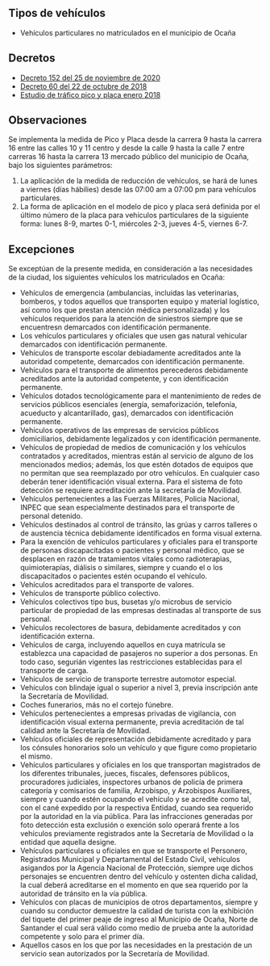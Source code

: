 ## Tipos de vehículos

- Vehículos particulares no matriculados en el municipio de Ocaña

## Decretos

- [Decreto 152 del 25 de noviembre de 2020](https://ocananortedesantander.micolombiadigital.gov.co/sites/ocananortedesantander/content/files/000824/41171_decreto-152-de-25-de-noviembre-de-2020.pdf)
- [Decreto 60 del 22 de octubre de 2018](/ocana/decreto-60-del-22-de-octubre-de-2018.pdf)
- [Estudio de tráfico pico y placa enero 2018](/ocana/estudio-de-trafico-pico-y-placa-enero-2018.pdf)

## Observaciones

Se implementa la medida de Pico y Placa desde la carrera 9 hasta la carrera 16 entre las calles 10 y 11 centro y desde la calle 9 hasta la calle 7 entre carreras 16 hasta la carrera 13 mercado público del municipio de Ocaña, bajo los siguientes parámetros:

1. La aplicación de la medida de reducción de vehículos, se hará de lunes a viernes (días hábilies) desde las 07:00 am a 07:00 pm para vehículos particulares.
2. La forma de aplicación en el modelo de pico y placa será definida por el último número de la placa para vehículos particulares de la siguiente forma: lunes 8-9, martes 0-1, miércoles 2-3, jueves 4-5, viernes 6-7.

## Excepciones

Se exceptúan de la presente medida, en consideración a las necesidades de la ciudad, los siguientes vehículos los matriculados en Ocaña:

- Vehículos de emergencia (ambulancias, incluidas las veterinarias, bomberos, y todos aquellos que transporten equipo y material logístico, así como los que prestan atención médica personalizada) y los vehículos requeridos para la atención de siniestros siempre que se encuentresn demarcados con identificación permanente.
- Los vehículos particulares y oficiales que usen gas natural vehicular demarcados con identificación permanente.
- Vehículos de transporte escolar debiadamente acreditados ante la autoridad competente, demarcados con identificación permanente.
- Vehículos para el transporte de alimentos perecederos debidamente acreditados ante la autoridad competente, y con identificación permanente.
- Vehículos dotados tecnológicamente para el mantenimiento de redes de servicios públicos esenciales (energía, semaforización, telefonía, acueducto y alcantarillado, gas), demarcados con identificación permanente.
- Vehículos operativos de las empresas de servicios públicos domiciliarios, debidamente legalizados y con identificación permanente.
- Vehículos de propiedad de medios de comunicación y los vehículos contratados y acreditados, mientras están al servicio de alguno de los mencionados medios; además, los que estén dotados de equipos que no permitan que sea reemplazado por otro vehículos. En cualquier caso deberán tener identificación visual externa. Para el sistema de foto detección se requiere acreditación ante la secretaría de Movilidad.
- Vehículos pertenecientes a las Fuerzas Militares, Policia Nacional, INPEC que sean especialmente destinados para el transporte de personal detenido.
- Vehículos destinados al control de tránsito, las grúas y carros talleres o de austencia técnica debidamente identificados en forma visual externa.
- Para la exención de vehículos particulares y oficiales para el transporte de personas discapacitadas o pacientes y personal médico, que se desplacen en razón de tratamientos vitales como radioterapias, quimioterapías, diálisis o similares, siempre y cuando el o los discapacitados o pacientes estén ocupando el vehículo.
- Vehículos acreditados para el transporte de valores.
- Vehículos de transporte público colectivo.
- Vehículos colectivos tipo bus, busetas y/o microbus de servicio particular de propiedad de las empresas destinadas al transporte de sus personal.
- Vehículos recolectores de basura, debidamente acreditados y con identificación externa.
- Vehículos de carga, incluyendo aquellos en cuya matrícula se establezca una capacidad de pasajeros no superior a dos personas. En todo caso, segurián vigentes las restricciones establecidas para el transporte de carga.
- Vehículos de servicio de transporte terrestre automotor especial.
- Vehículos con blindaje igual o superior a nivel 3, previa inscripción ante la Secretaría de Movilidad.
- Coches funerarios, más no el cortejo fúnebre.
- Vehículos pertenecientes a empresas privadas de vigilancia, con identificación visual externa permanente, previa acreditación de tal calidad ante la Secretaría de Movilidad.
- Vehículos oficiales de representación debidamente acreditado y para los cónsules honorarios solo un vehículo y que figure como propietario el mismo.
- Vehículos particulares y oficiales en los que transportan magistrados de los diferentes tribunales, jueces, fiscales, defensores públicos, procuradores judiciales, inspectores urbanos de policía de primera categoría y comisarios de familia, Arzobispo, y Arzobispos Auxiliares, siempre y cuando estén ocupando el vehículo y se acredite como tal, con el cané expedido por la respectiva Entidad, cuando sea requerido por la autoridad en la vía pública. Para las infracciones generadas por foto detección esta exclusión o exención solo operará frente a los vehículos previamente registrados ante la Secretaría de Movilidad o la entidad que aquella designe.
- Vehículos particulares u oficiales en que se transporte el Personero, Registrados Municipal y Departamental del Estado Civil, vehículos asigandos por la Agencia Nacional de Protección, siempre uqe dichos personajes se encuentren dentro del vehículo y ostenten dicha calidad, la cual deberá acreditarse en el momento en que sea rquerido por la autoridad de tránsito en la vía pública.
- Vehículos con placas de municipios de otros departamentos, siempre y cuando su conductor demuestre la calidad de turista con la exhibición del tiquete del primer peaje de ingreso al Municipio de Ocaña, Norte de Santander el cual será válido como medio de prueba ante la autoridad competente y solo para el primer día.
- Aquellos casos en los que por las necesidades en la prestación de un servicio sean autorizados por la Secretaría de Movilidad.
